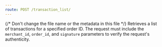 ```yaml
---
route: POST /transaction_list/
---
```





{/* Don't change the file name or the metadata in this file */}
Retrieves a list of transactions for a specified order ID. The request must include the `merchant_id`, `order_id`, and `signature` parameters to verify the request's authenticity.

